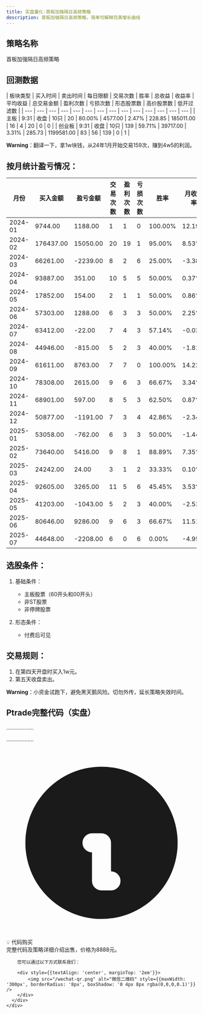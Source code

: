 ```yaml
---
title: 实盘量化-首板加强隔日高频策略
description: 首板加强隔日高频策略，简单可解释完美增长曲线
---
```


## 策略名称

首板加强隔日高频策略

## 回测数据

| 板块类型 | 买入时间 | 卖出时间 | 每日限额 | 交易次数 | 胜率 | 总收益 | 收益率 | 平均收益 | 总交易金额 | 盈利次数 | 亏损次数 | 形态股票数 | 高价股票数 | 低开过滤数 |
| --- | --- | --- | --- | --- | --- | --- | --- | --- | --- | --- | --- | --- | --- |
| 主板 | 9:31 | 收盘 | 10只 | 20 | 80.00% | 4577.00 | 2.47% | 228.85 | 185011.00 | 16 | 4 | 20 | 0 | 0 |
| 创业板 | 9:31 | 收盘 | 10只 | 139 | 59.71% | 39717.00 | 3.31% | 285.73 | 1199581.00 | 83 | 56 | 139 | 0 | 1 |

**Warning**：翻译一下，拿1w块钱，从24年1月开始交易159次，赚到4w5的利润。

## 按月统计盈亏情况：

| 月份 | 买入金额 | 盈亏金额 | 交易次数 | 盈利次数 | 亏损次数 | 胜率 | 月收益率 |
| --- | --- | --- | --- | --- | --- | --- | --- |
| 2024-01 | 9744.00 | 1188.00 | 1 | 1 | 0 | 100.00% | 12.19% |
| 2024-02 | 176437.00 | 15050.00 | 20 | 19 | 1 | 95.00% | 8.53% |
| 2024-03 | 66261.00 | -2239.00 | 8 | 2 | 6 | 25.00% | -3.38% |
| 2024-04 | 93887.00 | 351.00 | 10 | 5 | 5 | 50.00% | 0.37% |
| 2024-05 | 17852.00 | 154.00 | 2 | 1 | 1 | 50.00% | 0.86% |
| 2024-06 | 57303.00 | 1288.00 | 6 | 3 | 3 | 50.00% | 2.25% |
| 2024-07 | 63412.00 | -22.00 | 7 | 4 | 3 | 57.14% | -0.03% |
| 2024-08 | 44946.00 | -815.00 | 5 | 2 | 3 | 40.00% | -1.81% |
| 2024-09 | 61611.00 | 8763.00 | 7 | 7 | 0 | 100.00% | 14.22% |
| 2024-10 | 78308.00 | 2615.00 | 9 | 6 | 3 | 66.67% | 3.34% |
| 2024-11 | 68901.00 | 597.00 | 8 | 5 | 3 | 62.50% | 0.87% |
| 2024-12 | 50877.00 | -1191.00 | 7 | 3 | 4 | 42.86% | -2.34% |
| 2025-01 | 53058.00 | -762.00 | 6 | 3 | 3 | 50.00% | -1.44% |
| 2025-02 | 73640.00 | 5416.00 | 9 | 8 | 1 | 88.89% | 7.35% |
| 2025-03 | 24242.00 | 24.00 | 3 | 1 | 2 | 33.33% | 0.10% |
| 2025-04 | 92605.00 | 3265.00 | 11 | 5 | 6 | 45.45% | 3.53% |
| 2025-05 | 41203.00 | -1043.00 | 5 | 2 | 3 | 40.00% | -2.53% |
| 2025-06 | 80646.00 | 9286.00 | 9 | 6 | 3 | 66.67% | 11.51% |
| 2025-07 | 44648.00 | -2208.00 | 6 | 0 | 6 | 0.00% | -4.95% |

## 选股条件：
1. 基础条件：
   - 主板股票（60开头和00开头）
   - 非ST股票
   - 非停牌股票

2. 形态条件：
   - 付费后可见

## 交易规则：
1. 在第四天开盘时买入1w元。
2. 第五天收盘卖出。

**Warning**：小资金试跑下，避免黑天鹅风险。切勿外传，延长策略失效时间。

## Ptrade完整代码（实盘）

………………

………………



<div className="bg-gray-100 dark:bg-gray-800 border-l-4 border-blue-500 p-4 my-6 rounded-r-lg shadow-sm">
  <div className="flex items-start">
    <div className="flex-shrink-0">
      <svg className="w-5 h-5 text-blue-500 mt-0.5" fill="currentColor" viewBox="0 0 20 20">
        <path fillRule="evenodd" d="M18 10a8 8 0 11-16 0 8 8 0 0116 0zm-7-4a1 1 0 11-2 0 1 1 0 012 0zM9 9a1 1 0 000 2v3a1 1 0 001 1h1a1 1 0 100-2v-3a1 1 0 00-1-1H9z" clipRule="evenodd" />
      </svg>
    </div>
    <div className="ml-3 flex-1">
      <div className="font-semibold text-blue-800 dark:text-blue-200 mb-3">💡 代码购买</div>
      <div className="text-gray-700 dark:text-gray-300">
        完整代码及策略详细介绍出售，价格为8888元。

        您可以通过以下方式联系我们：

        <div style={{textAlign: 'center', marginTop: '2em'}}>
            <img src="/wechat-qr.png" alt="微信二维码" style={{maxWidth: '300px', borderRadius: '8px', boxShadow: '0 4px 8px rgba(0,0,0,0.1)'}} />
        </div>
      </div>
    </div>
  </div>
</div>